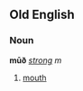 ==Old English==
===Noun===
'''mūð''' ''[[Wiktionary Appendix:Old English strong declension|strong]] m''

#[[mouth]]